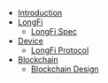 - [Introduction](/)
- [LongFi](/longfi)
  - [LongFi Spec](longfi-1)
- [Device](/device)
  - [LongFi Protocol](/longfi-1)
- [Blockchain](/blockchain)
  - [Blockchain Design](/blockchain-1)

